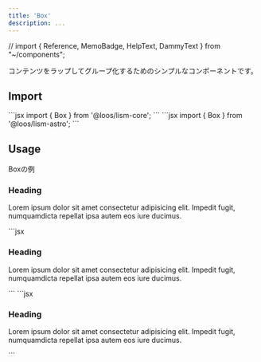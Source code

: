 ```yaml
---
title: 'Box'
description: ...
---
```


// import { Reference, MemoBadge, HelpText, DammyText } from "~/components";

コンテンツをラップしてグループ化するためのシンプルなコンポーネントです。

## Import

<Preview>
	<PreviewCode slot='tab' label='React'>
```jsx
import { Box } from '@loos/lism-core';
```
	</PreviewCode>
	<PreviewCode slot='tab' label='Astro'>
```jsx
import { Box } from '@loos/lism-astro';
```
	</PreviewCode>
</Preview>


## Usage

<Preview>
	<PreviewTitle>Boxの例</PreviewTitle>
	<PreviewArea p={30}>
		<Box isFlow='s' p='box' bgc='pale' shadow='1' radius='2'>
			<h3>Heading</h3>
			<p>Lorem ipsum dolor sit amet consectetur adipisicing elit. Impedit fugit, numquamdicta repellat ipsa autem eos iure ducimus.</p>
		</Box>
	</PreviewArea>
	<PreviewCode slot='tab' label='React, Astro'>
		```jsx
		<Box isFlow='s' p='box' bgc='pale' shadow='1' radius='2'>
			<h3>Heading</h3>
			<p>Lorem ipsum dolor sit amet consectetur adipisicing elit. Impedit fugit, numquamdicta repellat ipsa autem eos iure ducimus.</p>
		</Box>
		```
	</PreviewCode>
	<PreviewCode slot='tab' label='HTML'>
		```jsx
		<div class="l--box is--flow:s -p:box -bgc:pale -bxsh:1 -bdrs:2">
			<h3>Heading</h3>
			<p>Lorem ipsum dolor sit amet consectetur adipisicing elit. Impedit fugit, numquamdicta repellat ipsa autem eos iure ducimus.</p>
		</div>
		```
	</PreviewCode>
</Preview>
